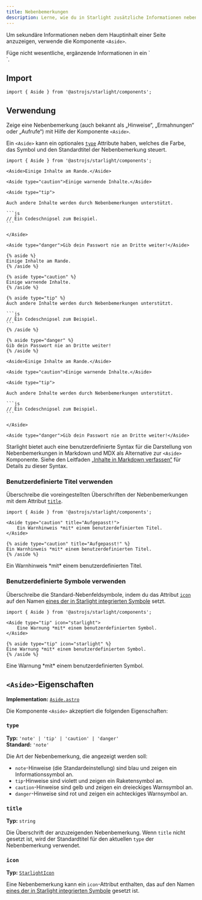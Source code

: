 ```yaml
---
title: Nebenbemerkungen
description: Lerne, wie du in Starlight zusätzliche Informationen neben dem Hauptinhalt einer Seite anzeigen kannst.
---
```



Um sekundäre Informationen neben dem Hauptinhalt einer Seite anzuzeigen, verwende die Komponente `<Aside>`.


<Preview>

<Aside slot="preview">
    Füge nicht wesentliche, ergänzende Informationen in ein `<Aside>`.
</Aside>

</Preview>

## Import

```tsx
import { Aside } from '@astrojs/starlight/components';
```

## Verwendung

Zeige eine Nebenbemerkung (auch bekannt als „Hinweise“, „Ermahnungen“ oder „Aufrufe“) mit Hilfe der Komponente `<Aside>`.

Ein `<Aside>` kann ein optionales [`type`](#type) Attribute haben, welches die Farbe, das Symbol und den Standardtitel der Nebenbemerkung steuert.

<Preview>

````mdx
import { Aside } from '@astrojs/starlight/components';

<Aside>Einige Inhalte am Rande.</Aside>

<Aside type="caution">Einige warnende Inhalte.</Aside>

<Aside type="tip">

Auch andere Inhalte werden durch Nebenbemerkungen unterstützt.

```js
// Ein Codeschnipsel zum Beispiel.
```

</Aside>

<Aside type="danger">Gib dein Passwort nie an Dritte weiter!</Aside>
````

<Fragment slot="markdoc">

````markdoc
{% aside %}
Einige Inhalte am Rande.
{% /aside %}

{% aside type="caution" %}
Einige warnende Inhalte.
{% /aside %}

{% aside type="tip" %}
Auch andere Inhalte werden durch Nebenbemerkungen unterstützt.

```js
// Ein Codeschnipsel zum Beispiel.
```
{% /aside %}

{% aside type="danger" %}
Gib dein Passwort nie an Dritte weiter!
{% /aside %}
````

</Fragment>

<Fragment slot="preview">

    <Aside>Einige Inhalte am Rande.</Aside>

    <Aside type="caution">Einige warnende Inhalte.</Aside>

    <Aside type="tip">

    Auch andere Inhalte werden durch Nebenbemerkungen unterstützt.

    ```js
    // Ein Codeschnipsel zum Beispiel.
    ```

    </Aside>

    <Aside type="danger">Gib dein Passwort nie an Dritte weiter!</Aside>

</Fragment>

</Preview>

Starlight bietet auch eine benutzerdefinierte Syntax für die Darstellung von Nebenbemerkungen in Markdown und MDX als Alternative zur `<Aside>` Komponente.
Siehe den Leitfaden [„Inhalte in Markdown verfassen“](/de/guides/authoring-content/#nebenbemerkungen) für Details zu dieser Syntax.

### Benutzerdefinierte Titel verwenden

Überschreibe die voreingestellten Überschriften der Nebenbemerkungen mit dem Attribut [`title`](#title).

<Preview>

```mdx 'title="Aufgepasst!"'
import { Aside } from '@astrojs/starlight/components';

<Aside type="caution" title="Aufgepasst!">
	Ein Warnhinweis *mit* einem benutzerdefinierten Titel.
</Aside>
```

<Fragment slot="markdoc">

```markdoc 'title="Aufgepasst!"'
{% aside type="caution" title="Aufgepasst!" %}
Ein Warnhinweis *mit* einem benutzerdefinierten Titel.
{% /aside %}
```

</Fragment>

<Aside slot="preview" type="caution" title="Aufgepasst!">
	Ein Warnhinweis *mit* einem benutzerdefinierten Titel.
</Aside>

</Preview>

### Benutzerdefinierte Symbole verwenden

Überschreibe die Standard-Nebenfeldsymbole, indem du das Attribut [`icon`](#icon) auf den Namen [eines der in Starlight integrierten Symbole](/de/reference/icons/#alle-symbole) setzt.

<Preview>

```mdx 'icon="starlight"'
import { Aside } from '@astrojs/starlight/components';

<Aside type="tip" icon="starlight">
	Eine Warnung *mit* einem benutzerdefinierten Symbol.
</Aside>
```

<Fragment slot="markdoc">

```markdoc 'icon="starlight"'
{% aside type="tip" icon="starlight" %}
Eine Warnung *mit* einem benutzerdefinierten Symbol.
{% /aside %}
```

</Fragment>

<Aside slot="preview" type="tip" icon="starlight">
	Eine Warnung *mit* einem benutzerdefinierten Symbol.
</Aside>

</Preview>

## `<Aside>`-Eigenschaften

**Implementation:** [`Aside.astro`](https://github.com/withastro/starlight/blob/main/packages/starlight/user-components/Aside.astro)

Die Komponente `<Aside>` akzeptiert die folgenden Eigenschaften:

### `type`

**Typ:** `'note' | 'tip' | 'caution' | 'danger'`  
**Standard:** `'note'`

Die Art der Nebenbemerkung, die angezeigt werden soll:

- `note`-Hinweise (die Standardeinstellung) sind blau und zeigen ein Informationssymbol an.
- `tip`-Hinweise sind violett und zeigen ein Raketensymbol an.
- `caution`-Hinweise sind gelb und zeigen ein dreieckiges Warnsymbol an.
- `danger`-Hinweise sind rot und zeigen ein achteckiges Warnsymbol an.

### `title`

**Typ:** `string`

Die Überschrift der anzuzeigenden Nebenbemerkung.
Wenn `title` nicht gesetzt ist, wird der Standardtitel für den aktuellen `type` der Nebenbemerkung verwendet.

### `icon`

**Typ:** [`StarlightIcon`](/de/reference/icons/#starlighticon-typ)

Eine Nebenbemerkung kann ein `icon`-Attribut enthalten, das auf den Namen [eines der in Starlight integrierten Symbole](/de/reference/icons/#alle-symbole) gesetzt ist.

